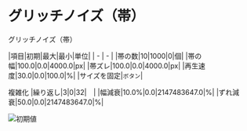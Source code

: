 # グリッチノイズ（帯）

グリッチノイズ（帯）

|項目|初期|最大|最小|単位|
| - | - |
|帯の数|10|1000|0|個|
|帯の幅|100.0|0.0|4000.0|px|
|帯ズレ|100.0|0.0|4000.0|px|
|再生速度|30.0|0.0|100.0|%|
|サイズを固定|`ボタン`|

複雑化
|繰り返し|3|0|32|　|
|幅減衰|10.0%|0.0|2147483647.0|%|
|ずれ減衰|50.0|0.0|2147483647.0|%|

![初期値](/assets/guide/Effects/アニメーション/グリッチノイズ（帯）/初期値.png)